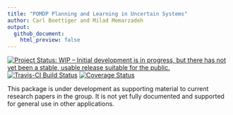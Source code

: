 ```yaml
---
title: "POMDP Planning and Learning in Uncertain Systems"
author: Carl Boettiger and Milad Memarzadeh
output: 
  github_document:
    html_preview: false
---
```


[![Project Status: WIP – Initial development is in progress, but there has not yet been a stable, usable release suitable for the public.](http://www.repostatus.org/badges/latest/wip.svg)](http://www.repostatus.org/#wip)
[![Travis-CI Build Status](https://travis-ci.org/boettiger-lab/pomdpplus.svg?branch=master)](https://travis-ci.org/boettiger-lab/pomdpplus)
[![Coverage Status](https://img.shields.io/codecov/c/github/boettiger-lab/pomdpplus/master.svg)](https://codecov.io/github/boettiger-lab/pomdpplus?branch=master)

This package is under development as supporting material to current research papers in the group.  It is not yet fully documented and supported for general use in other applications.
